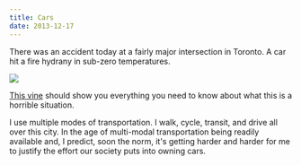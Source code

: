 ```yaml
---
title: Cars
date: 2013-12-17
---
```



There was an accident today at a fairly major intersection in Toronto. A car hit a fire hydrany in sub-zero temperatures.

 ![](./7A40C87F23494971A108B9B2B795691E.jpg)

[This vine](https://vine.co/v/h0hPem6eVrd) should show you everything you need to know about what this is a horrible situation.

I use multiple modes of transportation. I walk, cycle, transit, and drive all over this city. In the age of multi-modal transportation being readily available and, I predict, soon the norm, it's getting harder and harder for me to justify the effort our society puts into owning cars.


  